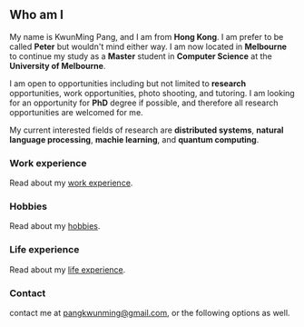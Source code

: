 ## Who am I

[comment]: # (add full-rounded photo of me here)

My name is KwunMing Pang, and I am from **Hong Kong**. I am prefer to be called **Peter** but wouldn't mind either way. 
I am now located in **Melbourne** to continue my study as a **Master** student 
in **Computer Science** at the **University of Melbourne**. 

I am open to opportunities including but not limited to **research** opportunities, work opportunities, photo shooting, and tutoring. 
I am looking for an opportunity for **PhD** degree if possible, and therefore all research opportunities are welcomed for me. 

My current interested fields of research are **distributed systems**, **natural language processing**, **machie learning**, and **quantum computing**. 

<PDFReader file="/assets/Peter_CV.pdf" />

### Work experience

Read about my [work experience](/about/work-experience). 

### Hobbies

Read about my [hobbies](/about/hobby). 

### Life experience

Read about my [life experience](/about/life-experience). 

### Contact

contact me at [pangkwunming@gmail.com](mailto:pangkwunming@gmail.com), or the following options as well. 

<FollowMe col={false}/>

